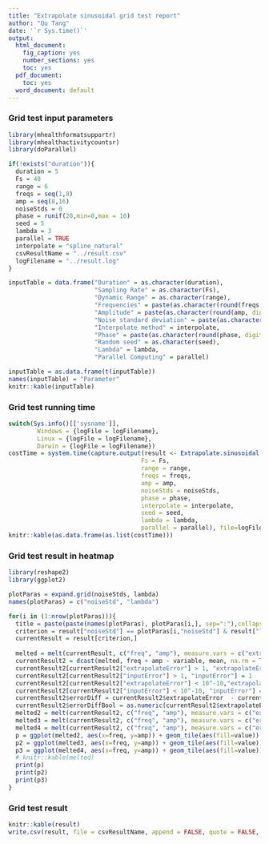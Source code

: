 ```yaml
---
title: "Extrapolate sinusoidal grid test report"
author: "Qu Tang"
date: '`r Sys.time()`'
output:
  html_document:
    fig_caption: yes
    number_sections: yes
    toc: yes
  pdf_document:
    toc: yes
  word_document: default
---
```


### Grid test input parameters
```r
library(mhealthformatsupportr)
library(mhealthactivitycountsr)
library(doParallel)

if(!exists("duration")){
  duration = 5
  Fs = 40
  range = 6
  freqs = seq(1,8)
  amp = seq(8,16)
  noiseStds = 0
  phase = runif(20,min=0,max = 10)
  seed = 5
  lambda = 3
  parallel = TRUE
  interpolate = "spline_natural"
  csvResultName = "../result.csv"
  logFilename = "../result.log"
}

inputTable = data.frame("Duration" = as.character(duration),
                        "Sampling Rate" = as.character(Fs),
                        "Dynamic Range" = as.character(range),
                        "Frequencies" = paste(as.character(round(freqs, digits = 3)), collapse=","),
                        "Amplitude" = paste(as.character(round(amp, digits = 3)), collapse=","),
                        "Noise standard deviation" = paste(as.character(round(noiseStds, digits = 3)), collapse=","),
                        "Interpolate method" = interpolate,
                        "Phase" = paste(as.character(round(phase, digits = 3)), collapse=","),
                        "Random seed" = as.character(seed),
                        "Lambda" = lambda,
                        "Parallel Computing" = parallel)

inputTable = as.data.frame(t(inputTable))
names(inputTable) = "Parameter"
knitr::kable(inputTable)
```

### Grid test running time

```r

switch(Sys.info()[['sysname']],
        Windows = {logFile = logFilename},
        Linux = {logFile = logFilename},
        Darwin = {logFile = logFilename})
costTime = system.time(capture.output(result <- Extrapolate.sinusoidal.grid(duration = duration,
                                     Fs = Fs,
                                     range = range,
                                     freqs = freqs,
                                     amp = amp,
                                     noiseStds = noiseStds,
                                     phase = phase,
                                     interpolate = interpolate,
                                     seed = seed,
                                     lambda = lambda,
                                     parallel = parallel), file=logFile))
knitr::kable(as.data.frame(as.list(costTime)))
```

### Grid test result in heatmap
```r
library(reshape2)
library(ggplot2)

plotParas = expand.grid(noiseStds, lambda)
names(plotParas) = c("noiseStd", "lambda")

for(i in (1:nrow(plotParas))){
  title = paste(paste(names(plotParas), plotParas[i,], sep=":"),collapse = ",")
  criterion = result["noiseStd"] == plotParas[i,"noiseStd"] & result["lambda"] == plotParas[i,"lambda"] & !is.na(result['extrapolateError']) & !is.na(result['inputError'])
  currentResult = result[criterion,]
  
  melted = melt(currentResult, c("freq", "amp"), measure.vars = c("extrapolateError", "inputError"))
  currentResult2 = dcast(melted, freq + amp ~ variable, mean, na.rm = TRUE)
  currentResult2[currentResult2["extrapolateError"] > 1, "extrapolateError"] = 1
  currentResult2[currentResult2["inputError"] > 1, "inputError"] = 1
  currentResult2[currentResult2["extrapolateError"] < 10^-10,"extrapolateError"] = 0
  currentResult2[currentResult2["inputError"] < 10^-10, "inputError"] = 0
  currentResult2$errorDiff = currentResult2$extrapolateError  - currentResult2$inputError
  currentResult2$errorDiffBool = as.numeric(currentResult2$extrapolateError  > currentResult2$inputError)
  melted2 = melt(currentResult2, c("freq", "amp"), measure.vars = c("extrapolateError", "inputError"))
  melted3 = melt(currentResult2, c("freq", "amp"), measure.vars = c("errorDiff"))
  melted4 = melt(currentResult2, c("freq", "amp"), measure.vars = c("errorDiffBool"))
  p = ggplot(melted2, aes(x=freq, y=amp)) + geom_tile(aes(fill=value)) + scale_fill_gradient(low = "white",high = "steelblue") + facet_grid(.~variable) + ggtitle(title)
  p2 = ggplot(melted3, aes(x=freq, y=amp)) + geom_tile(aes(fill=value)) + scale_fill_gradient(low = "white",high = "steelblue") + facet_grid(.~variable) + ggtitle(title)
  p3 = ggplot(melted4, aes(x=freq, y=amp)) + geom_tile(aes(fill=value)) + scale_fill_gradient(low = "white",high = "steelblue") + facet_grid(.~variable) + ggtitle(title)
  # knitr::kable(melted)
  print(p)
  print(p2)
  print(p3)
}
```

### Grid test result
```r
knitr::kable(result)
write.csv(result, file = csvResultName, append = FALSE, quote = FALSE, sep = ",", row.names = FALSE, col.names = TRUE)
```
